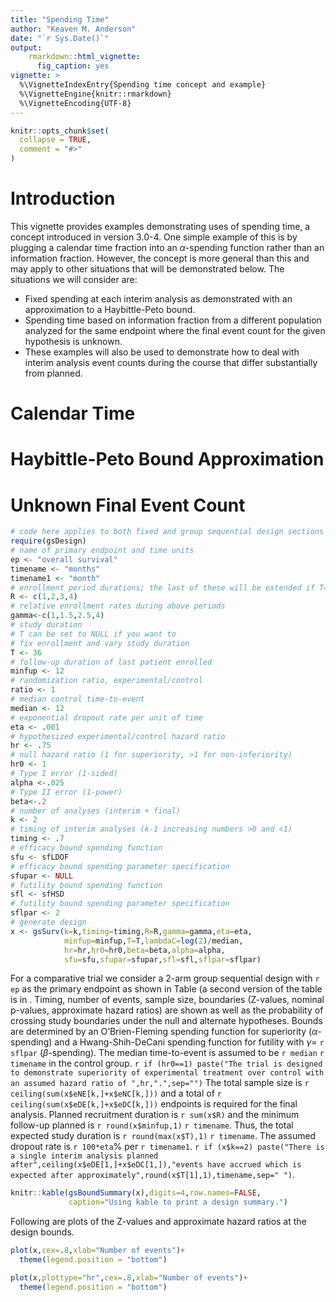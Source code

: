 ```yaml
---
title: "Spending Time"
author: "Keaven M. Anderson"
date: "`r Sys.Date()`"
output:
    rmarkdown::html_vignette:
      fig_caption: yes
vignette: >
  %\VignetteIndexEntry{Spending time concept and example}
  %\VignetteEngine{knitr::rmarkdown}
  %\VignetteEncoding{UTF-8}
---
```


```r
knitr::opts_chunk$set(
  collapse = TRUE,
  comment = "#>"
)
```


# Introduction

This vignette provides examples demonstrating uses of spending time, a concept introduced in version 3.0-4. 
One simple example of this is by plugging a calendar time fraction \cite{LanDeMets1989} into an $\alpha$-spending function rather than an information fraction.
However, the concept is more general than this and may apply to other situations that will be demonstrated below.
The situations we will consider are:

* Fixed spending at each interim analysis as demonstrated with an approximation to a Haybittle-Peto bound.
* Spending time based on information fraction from a different population analyzed for the same endpoint where the final event count for the given hypothesis is unknown.
* These examples will also be used to demonstrate how to deal with interim analysis event counts during the course that differ substantially from planned. 


# Calendar Time

# Haybittle-Peto Bound Approximation

# Unknown Final Event Count

```r
# code here applies to both fixed and group sequential design sections below.
require(gsDesign)
# name of primary endpoint and time units
ep <- "overall survival"
timename <- "months"
timename1 <- "month"
# enrollment period durations; the last of these will be extended if T=NULL below
R <- c(1,2,3,4)
# relative enrollment rates during above periods
gamma<-c(1,1.5,2.5,4)
# study duration
# T can be set to NULL if you want to 
# fix enrollment and vary study duration
T <- 36 
# follow-up duration of last patient enrolled
minfup <- 12
# randomization ratio, experimental/control
ratio <- 1
# median control time-to-event
median <- 12
# exponential dropout rate per unit of time
eta <- .001
# hypothesized experimental/control hazard ratio
hr <- .75
# null hazard ratio (1 for superiority, >1 for non-inferiority)
hr0 <- 1
# Type I error (1-sided)
alpha <-.025
# Type II error (1-power)
beta<-.2
# number of analyses (interim + final)
k <- 2
# timing of interim analyses (k-1 increasing numbers >0 and <1)
timing <- .7
# efficacy bound spending function
sfu <- sfLDOF 
# efficacy bound spending parameter specification
sfupar <- NULL
# futility bound spending function
sfl <- sfHSD 
# futility bound spending parameter specification
sflpar <- 2
# generate design
x <- gsSurv(k=k,timing=timing,R=R,gamma=gamma,eta=eta,
            minfup=minfup,T=T,lambdaC=log(2)/median,
            hr=hr,hr0=hr0,beta=beta,alpha=alpha,
            sfu=sfu,sfupar=sfupar,sfl=sfl,sflpar=sflpar)
```


For a comparative trial we consider a 2-arm group sequential design with `r ep` as the primary endpoint as shown in Table \ref{tab1} (a second version of the table is in \ref{tab2}.
Timing, number of events, sample size, boundaries (Z-values, nominal p-values, approximate hazard ratios) are shown as well as the probability of crossing study boundaries under the null and alternate hypotheses.
Bounds are determined by an O'Brien-Fleming spending function for superiority ($\alpha$-spending) and a Hwang-Shih-DeCani spending function for futility with $\gamma=$ `r sflpar` ($\beta$-spending).
The median time-to-event is assumed to be `r median` `r timename` in the control group.
`r if (hr0==1) paste("The trial is designed to demonstrate superiority of experimental treatment over control with an assumed hazard ratio of ",hr,".",sep="")`
The total sample size is `r ceiling(sum(x$eNE[k,]+x$eNC[k,]))` and a
total of `r ceiling(sum(x$eDE[k,]+x$eDC[k,]))` endpoints is required for the final analysis.
Planned recruitment duration is `r sum(x$R)` \Sexpr{timename} and the minimum follow-up planned is `r round(x$minfup,1)` `r timename`.
Thus, the total expected study duration is `r round(max(x$T),1)` `r timename`.
The assumed dropout rate is `r 100*eta`\% per `r timename1`.
`r if (x$k==2) paste("There is a single interim analysis planned after",ceiling(x$eDE[1,]+x$eDC[1,]),"events have accrued which is expected after approximately",round(x$T[1],1),timename,sep=" ")`.


```r
knitr::kable(gsBoundSummary(x),digits=4,row.names=FALSE,
             caption="Using kable to print a design summary.")
```



Following are plots of the Z-values and approximate hazard ratios at the design bounds.


```r
plot(x,cex=.8,xlab="Number of events")+
  theme(legend.position = "bottom")
```


```r
plot(x,plottype="hr",cex=.8,xlab="Number of events")+
  theme(legend.position = "bottom")
```